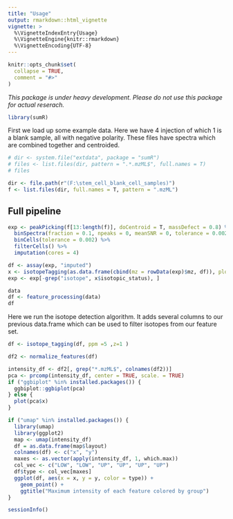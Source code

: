 ```yaml
---
title: "Usage"
output: rmarkdown::html_vignette
vignette: >
  %\VignetteIndexEntry{Usage}
  %\VignetteEngine{knitr::rmarkdown}
  %\VignetteEncoding{UTF-8}
---
```


```r
knitr::opts_chunk$set(
  collapse = TRUE,
  comment = "#>"
)
```

_This package is under heavy development. Please do not use this package for actual reserach._

```r
library(sumR)
```

First we load up some example data. Here we have 4 injection of which 1 is a blank sample, all with negative polarity. These files have spectra which are combined together and centroided. 
```r
# dir <- system.file("extdata", package = "sumR")
# files <- list.files(dir, pattern = ".*.mzML$", full.names = T)
# files

dir <- file.path(r"(F:\stem_cell_blank_cell_samples)")
f <- list.files(dir, full.names = T, pattern = ".mzML")
```

## Full pipeline

```r
exp <- peakPicking(f[13:length(f)], doCentroid = T, massDefect = 0.8) %>%
  binSpectra(fraction = 0.1, npeaks = 0, meanSNR = 0, tolerance = 0.002) %>%
  binCells(tolerance = 0.002) %>%
  filterCells() %>%
  imputation(cores = 4)
```

```r
df <- assay(exp, "imputed")
x <- isotopeTagging(as.data.frame(cbind(mz = rowData(exp)$mz, df)), plot = F)
exp <- exp[-grep("isotope", x$isotopic_status), ]
```


```r
data
df <- feature_processing(data)
df
```


Here we run the isotope detection algorithm. It adds several columns to our previous data.frame which can be used to filter isotopes from our feature set. 

```r
df <- isotope_tagging(df, ppm =5 ,z=1 )
```
```r
df2 <- normalize_features(df)

```

```r

intensity_df <- df2[, grep("*.mzML$", colnames(df2))]
pca <- prcomp(intensity_df, center = TRUE, scale. = TRUE)
if ("ggbiplot" %in% installed.packages()) {
  ggbiplot::ggbiplot(pca)
} else {
  plot(pca$x)
}
```

```r
if ("umap" %in% installed.packages()) {
  library(umap)
  library(ggplot2)
  map <- umap(intensity_df)
  df = as.data.frame(map$layout)
  colnames(df) <- c("x", "y")
  maxes <- as.vector(apply(intensity_df, 1, which.max))
  col_vec <- c("LOW", "LOW", "UP", "UP", "UP", "UP")
  df$type <- col_vec[maxes]
  ggplot(df, aes(x = x, y = y, color = type)) + 
    geom_point() +
    ggtitle("Maximum intensity of each feature colored by group")
}

```

```r
sessionInfo()
```
